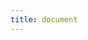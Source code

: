 ```yaml
---
title: document
---
```



<PySandboxExample
  code="import js
js.document.getElementById(current_target()).innerText = 'hello from PySandbox'"
  target="out"
  worker="1"
  restricted="1"
/>
